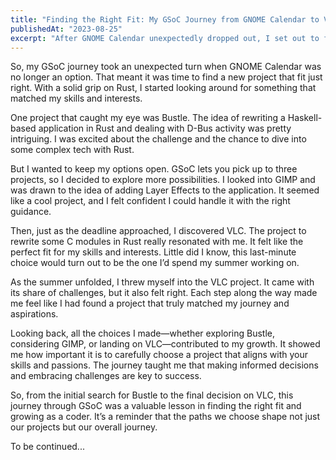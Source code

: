 ```yaml
---
title: "Finding the Right Fit: My GSoC Journey from GNOME Calendar to VLC"
publishedAt: "2023-08-25"
excerpt: "After GNOME Calendar unexpectedly dropped out, I set out to find the perfect GSoC project. With my Rust skills in hand, I explored options like Bustle, GIMP, and VLC. Each project had its own appeal, but VLC ended up being the perfect match. Here’s how my search shaped my summer coding adventure."
---
```


So, my GSoC journey took an unexpected turn when GNOME Calendar was no longer an option. That meant it was time to find a new project that fit just right. With a solid grip on Rust, I started looking around for something that matched my skills and interests.

One project that caught my eye was Bustle. The idea of rewriting a Haskell-based application in Rust and dealing with D-Bus activity was pretty intriguing. I was excited about the challenge and the chance to dive into some complex tech with Rust.

But I wanted to keep my options open. GSoC lets you pick up to three projects, so I decided to explore more possibilities. I looked into GIMP and was drawn to the idea of adding Layer Effects to the application. It seemed like a cool project, and I felt confident I could handle it with the right guidance.

Then, just as the deadline approached, I discovered VLC. The project to rewrite some C modules in Rust really resonated with me. It felt like the perfect fit for my skills and interests. Little did I know, this last-minute choice would turn out to be the one I’d spend my summer working on.

As the summer unfolded, I threw myself into the VLC project. It came with its share of challenges, but it also felt right. Each step along the way made me feel like I had found a project that truly matched my journey and aspirations.

Looking back, all the choices I made—whether exploring Bustle, considering GIMP, or landing on VLC—contributed to my growth. It showed me how important it is to carefully choose a project that aligns with your skills and passions. The journey taught me that making informed decisions and embracing challenges are key to success.

So, from the initial search for Bustle to the final decision on VLC, this journey through GSoC was a valuable lesson in finding the right fit and growing as a coder. It’s a reminder that the paths we choose shape not just our projects but our overall journey.

To be continued...
